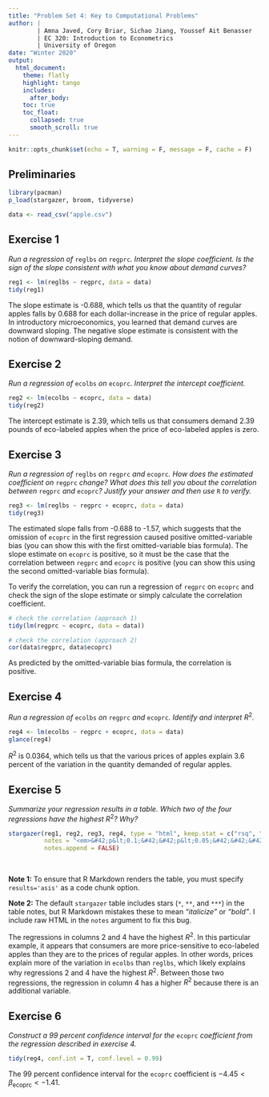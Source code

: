 ```yaml
---
title: "Problem Set 4: Key to Computational Problems"
author: | 
        | Amna Javed, Cory Briar, Sichao Jiang, Youssef Ait Benasser
        | EC 320: Introduction to Econometrics
        | University of Oregon
date: "Winter 2020"
output: 
  html_document:
    theme: flatly  
    highlight: tango
    includes:
      after_body: 
    toc: true
    toc_float:
      collapsed: true
      smooth_scroll: true
---
```


```r
knitr::opts_chunk$set(echo = T, warning = F, message = F, cache = F)
```

## Preliminaries

```r
library(pacman)
p_load(stargazer, broom, tidyverse)

data <- read_csv("apple.csv")
```

## Exercise 1

*Run a regression of* `reglbs` *on* `regprc`*. Interpret the slope coefficient. Is the sign of the slope consistent with what you know about demand curves?*

```r
reg1 <- lm(reglbs ~ regprc, data = data)
tidy(reg1)
```

The slope estimate is -0.688, which tells us that the quantity of regular apples falls by 0.688 for each dollar-increase in the price of regular apples. In introductory microeconomics, you learned that demand curves are downward sloping. The negative slope estimate is consistent with the notion of downward-sloping demand.

## Exercise 2

*Run a regression of* `ecolbs` *on* `ecoprc`*. Interpret the intercept coefficient.*

```r
reg2 <- lm(ecolbs ~ ecoprc, data = data)
tidy(reg2)
```

The intercept estimate is 2.39, which tells us that consumers demand 2.39 pounds of eco-labeled apples when the price of eco-labeled apples is zero.

## Exercise 3

*Run a regression of* `reglbs` *on* `regprc` *and* `ecoprc`*. How does the estimated coefficient on* `regprc` *change? What does this tell you about the correlation between* `regprc` *and* `ecoprc`*? Justify your answer and then use* `R` *to verify.*

```r
reg3 <- lm(reglbs ~ regprc + ecoprc, data = data)
tidy(reg3)
```

The estimated slope falls from -0.688 to -1.57, which suggests that the omission of `ecoprc` in the first regression caused positive omitted-variable bias (you can show this with the first omitted-variable bias formula). The slope estimate on `ecoprc` is positive, so it must be the case that the correlation between `regprc` and `ecoprc` is positive (you can show this using the second omitted-variable bias formula). 

To verify the correlation, you can run a regression of `regprc` on `ecoprc` and check the sign of the slope estimate or simply calculate the correlation coefficient.

```r
# check the correlation (approach 1)
tidy(lm(regprc ~ ecoprc, data = data))

# check the correlation (approach 2)
cor(data$regprc, data$ecoprc)
```

As predicted by the omitted-variable bias formula, the correlation is positive.

## Exercise 4

*Run a regression of* `ecolbs` *on* `regprc` *and* `ecoprc`*. Identify and interpret* $R^2$*.*

```r
reg4 <- lm(ecolbs ~ regprc + ecoprc, data = data)
glance(reg4)
```

$R^2$ is 0.0364, which tells us that the various prices of apples explain 3.6 percent of the variation in the quantity demanded of regular apples.

## Exercise 5

*Summarize your regression results in a table. Which two of the four regressions have the highest* $R^2$*? Why?*

```r
stargazer(reg1, reg2, reg3, reg4, type = "html", keep.stat = c("rsq", "n"),
          notes = "<em>&#42;p&lt;0.1;&#42;&#42;p&lt;0.05;&#42;&#42;&#42;p&lt;0.01</em>",
          notes.append = FALSE)
```

<br>

**Note 1:** To ensure that R Markdown renders the table, you must specify `results='asis'` as a code chunk option.

**Note 2:** The default `stargazer` table includes stars (`*`, `**`, and `***`) in the table notes, but R Markdown mistakes these to mean *"italicize"* or *"bold"*. I include raw HTML in the `notes` argument to fix this bug. 

The regressions in columns 2 and 4 have the highest $R^2$. In this particular example, it appears that consumers are more price-sensitive to eco-labeled apples than they are to the prices of regular apples. In other words, prices explain more of the variation in `ecolbs` than `reglbs`, which likely explains why regressions 2 and 4 have the highest $R^2$. Between those two regressions, the regression in column 4 has a higher $R^2$ because there is an additional variable.

## Exercise 6

*Construct a 99 percent confidence interval for the* `ecoprc` *coefficient from the regression described in exercise 4.*

```r
tidy(reg4, conf.int = T, conf.level = 0.99)
```

The 99 percent confidence interval for the `ecoprc` coefficient is $-4.45 < \beta_\text{ecoprc} < -1.41$.